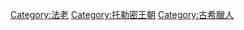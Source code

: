 {{Commonscat|Ptolemaic dynasty}}

[[Category:法老|Category:法老]]
[[Category:托勒密王朝|Category:托勒密王朝]]
[[Category:古希臘人|Category:古希臘人]]